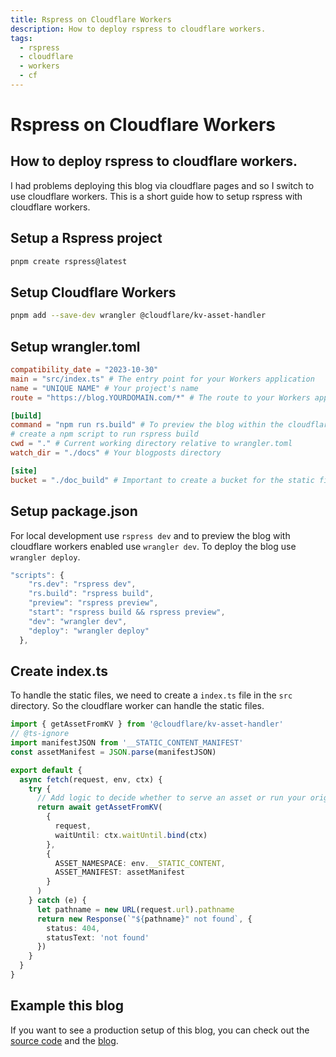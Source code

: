 ```yaml
---
title: Rspress on Cloudflare Workers
description: How to deploy rspress to cloudflare workers.
tags:
  - rspress
  - cloudflare
  - workers
  - cf
---
```



<MetaTags
  title="Rspress on Cloudflare Workers"
  description="How to deploy rspress to cloudflare workers."
/>

# Rspress on Cloudflare Workers

## How to deploy rspress to cloudflare workers.

I had problems deploying this blog via cloudflare pages and so I switch to use cloudflare workers. This is a short guide how to setup rspress with cloudflare workers.

## Setup a Rspress project

```bash
pnpm create rspress@latest
```

## Setup Cloudflare Workers

```bash
pnpm add --save-dev wrangler @cloudflare/kv-asset-handler
```

## Setup wrangler.toml

```toml title="wrangler.toml"
compatibility_date = "2023-10-30"
main = "src/index.ts" # The entry point for your Workers application
name = "UNIQUE NAME" # Your project's name
route = "https://blog.YOURDOMAIN.com/*" # The route to your Workers application

[build]
command = "npm run rs.build" # To preview the blog within the cloudflare workers environment,
# create a npm script to run rspress build
cwd = "." # Current working directory relative to wrangler.toml
watch_dir = "./docs" # Your blogposts directory

[site]
bucket = "./doc_build" # Important to create a bucket for the static files
```

## Setup package.json

For local development use `rspress dev` and to preview the blog with cloudflare workers enabled use `wrangler dev`. To deploy the blog use `wrangler deploy`.

```js title="package.json"
"scripts": {
    "rs.dev": "rspress dev",
    "rs.build": "rspress build",
    "preview": "rspress preview",
    "start": "rspress build && rspress preview",
    "dev": "wrangler dev",
    "deploy": "wrangler deploy"
  },
```

## Create index.ts

To handle the static files, we need to create a `index.ts` file in the `src` directory. So the cloudflare worker can handle the static files.

```ts title="src/index.ts"
import { getAssetFromKV } from '@cloudflare/kv-asset-handler'
// @ts-ignore
import manifestJSON from '__STATIC_CONTENT_MANIFEST'
const assetManifest = JSON.parse(manifestJSON)

export default {
  async fetch(request, env, ctx) {
    try {
      // Add logic to decide whether to serve an asset or run your original Worker code
      return await getAssetFromKV(
        {
          request,
          waitUntil: ctx.waitUntil.bind(ctx)
        },
        {
          ASSET_NAMESPACE: env.__STATIC_CONTENT,
          ASSET_MANIFEST: assetManifest
        }
      )
    } catch (e) {
      let pathname = new URL(request.url).pathname
      return new Response(`"${pathname}" not found`, {
        status: 404,
        statusText: 'not found'
      })
    }
  }
}
```

## Example this blog

If you want to see a production setup of this blog, you can check out the [source code](https://github.com/mozart409/rspress-mozart409-blog) and the [blog](https://blog.mozart409.com/).
